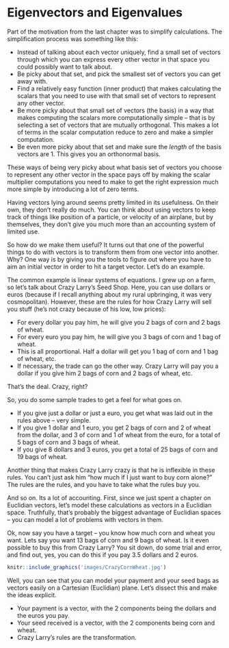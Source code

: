 # Eigenvectors and Eigenvalues

Part of the motivation from the last chapter was to simplify calculations.  The simplification process was something like this:

* Instead of talking about each vector uniquely, find a small set of vectors through which you can express every other vector in that space you could possibly want to talk about.
* Be picky about that set, and pick the smallest set of vectors you can get away with.
* Find a relatively easy function (inner product) that makes calculating the scalars  that you need to use with that small set of vectors to represent any other vector.
* Be more picky about that small set of vectors (the basis) in a way that makes computing the scalars more computationally simple -- that is by selecting a set of vectors that are mutually orthogonal.  This makes a lot of terms in the scalar computation reduce to zero and make a simpler computation.
* Be even more picky about that set and make sure the *length* of the basis vectors are $1$.  This gives you an orthonormal basis.

These ways of being very picky about what basis set of vectors you choose to represent any other vector in the space pays off by making the scalar multiplier computations you need to make to get the right expression much more simple by introducing a lot of zero terms.

Having vectors lying around seems pretty limited in its usefulness.  On their own, they don't really do much.  You can think about using vectors to keep track of things like position of a particle, or velocity of an airplane, but by themselves, they don't give you much more than an accounting system of limited use.

So how do we make them useful?  It turns out that one of the powerful things to do with vectors is to transform them from one vector into another.  Why?  One way is by giving you the tools to figure out where you have to aim an initial vector in order to hit a target vector.  Let's do an example.

The common example is linear systems of equations.  I grew up on a farm, so let's talk about Crazy Larry's Seed Shop.  Here, you can use dollars or euros (because if I recall anything about my rural upbringing, it was very cosmopolitan).  However, these are the rules for how Crazy Larry will sell you stuff (he's not crazy because of his low, low prices):

* For every dollar you pay him, he will give you 2 bags of corn and 2 bags of wheat.
* For every euro you pay him, he will give you 3 bags of corn and 1 bag of wheat.
* This is all proportional.  Half a dollar will get you 1 bag of corn and 1 bag of wheat, etc.
* If necessary, the trade can go the other way.  Crazy Larry will pay you a dollar if you give him 2 bags of corn and 2 bags of wheat, etc.

That's the deal.  Crazy, right?

So, you do some sample trades to get a feel for what goes on.

* If you give just a dollar or just a euro, you get what was laid out in the rules above -- very simple.
* If you give 1 dollar and 1 euro, you get 2 bags of corn and 2 of wheat from the dollar, and 3 of corn and 1 of wheat from the euro, for a total of 5 bags of corn and 3 bags of wheat.
* If you give 8 dollars and 3 euros, you get a total of 25 bags of corn and 19 bags of wheat.

Another thing that makes Crazy Larry crazy is that he is inflexible in these rules.  You can't just ask him "how much if I just want to buy corn alone?"  The rules are the rules, and you have to take what the rules buy you.

And so on.  Its a lot of accounting.  First, since we just spent a chapter on Euclidian vectors, let's model these calculations as vectors in a Euclidian space.  Truthfully, that's probably the biggest advantage of Euclidian spaces -- you can model a lot of problems with vectors in them.

Ok, now say you have a target -- you know how much corn and wheat you want.  Lets say you want 13 bags of corn and 9 bags of wheat.  Is it even possible to buy this from Crazy Larry?  You sit down, do some trial and error, and find out, yes, you can do this if you pay 3.5 dollars and 2 euros.

```r
knitr::include_graphics('images/CrazyCornWheat.jpg')
```

Well, you can see that you can model your payment and your seed bags as vectors easily on a Cartesian (Euclidian) plane.  Let's dissect this and make the ideas explicit.

* Your payment is a vector, with the 2 components being the dollars and the euros you pay.
* Your seed received is a vector, with the 2 components being corn and wheat.
* Crazy Larry's rules are the transformation.